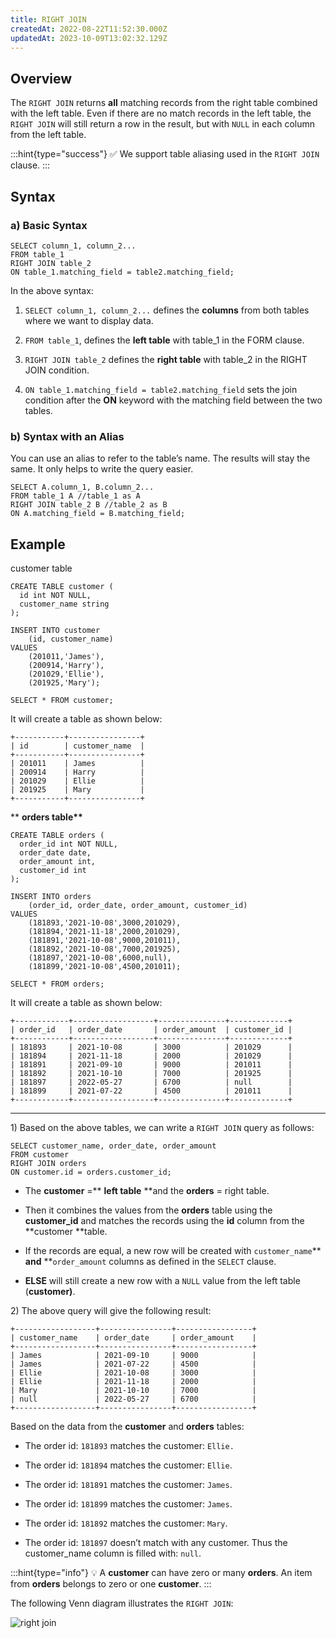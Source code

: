 ```yaml
---
title: RIGHT JOIN
createdAt: 2022-08-22T11:52:30.000Z
updatedAt: 2023-10-09T13:02:32.129Z
---
```


## Overview

The `RIGHT JOIN` returns **all** matching records from the right table combined with the left table. Even if there are no match records in the left table, the `RIGHT JOIN` will still return a row in the result, but with `NULL` in each column from the left table.

:::hint{type="success"}
✅ We support table aliasing used in the `RIGHT JOIN` clause.
:::

## Syntax

### a) Basic Syntax

```pgsql
SELECT column_1, column_2...
FROM table_1
RIGHT JOIN table_2
ON table_1.matching_field = table2.matching_field;
```

In the above syntax:

1.  `SELECT column_1, column_2...` defines the **columns** from both tables where we want to display data.

2.  `FROM table_1`, defines the **left table** with table_1 in the FORM clause.

3.  `RIGHT JOIN table_2` defines the **right table** with table_2 in the RIGHT JOIN condition.

4.  `ON table_1.matching_field = table2.matching_field` sets the join condition after the **ON** keyword with the matching field between the two tables.

### b) Syntax with an Alias

You can use an alias to refer to the table’s name. The results will stay the same. It only helps to write the query easier.

```pgsql
SELECT A.column_1, B.column_2...
FROM table_1 A //table_1 as A
RIGHT JOIN table_2 B //table_2 as B
ON A.matching_field = B.matching_field;
```

## Example

&#x20; customer table&#x20;

```pgsql
CREATE TABLE customer (
  id int NOT NULL,
  customer_name string
);

INSERT INTO customer
    (id, customer_name)
VALUES
    (201011,'James'),
    (200914,'Harry'),
    (201029,'Ellie'),
    (201925,'Mary');
```

```pgsql
SELECT * FROM customer;
```

It will create a table as shown below:

```pgsql
+-----------+----------------+
| id        | customer_name  |
+-----------+----------------+
| 201011    | James          |
| 200914    | Harry          |
| 201029    | Ellie          |
| 201925    | Mary           |
+-----------+----------------+
```

\*\* **orders table\*\***

```pgsql
CREATE TABLE orders (
  order_id int NOT NULL,
  order_date date,
  order_amount int,
  customer_id int
);

INSERT INTO orders
    (order_id, order_date, order_amount, customer_id)
VALUES
    (181893,'2021-10-08',3000,201029),
    (181894,'2021-11-18',2000,201029),
    (181891,'2021-10-08',9000,201011),
    (181892,'2021-10-08',7000,201925),
    (181897,'2021-10-08',6000,null),
    (181899,'2021-10-08',4500,201011);
```

```pgsql
SELECT * FROM orders;
```

It will create a table as shown below:

```pgsql
+------------+------------------+---------------+-------------+
| order_id   | order_date       | order_amount  | customer_id |
+------------+------------------+---------------+-------------+
| 181893     | 2021-10-08       | 3000          | 201029      |
| 181894     | 2021-11-18       | 2000          | 201029      |
| 181891     | 2021-09-10       | 9000          | 201011      |
| 181892     | 2021-10-10       | 7000          | 201925      |
| 181897     | 2022-05-27       | 6700          | null        |
| 181899     | 2021-07-22       | 4500          | 201011      |
+------------+------------------+---------------+-------------+
```

---

1\) Based on the above tables, we can write a `RIGHT JOIN` query as follows:

```pgsql
SELECT customer_name, order_date, order_amount
FROM customer
RIGHT JOIN orders
ON customer.id = orders.customer_id;
```

- The **customer** =\*\* **left table** \*\*and the **orders** = right table.

- Then it combines the values from the **orders** table using the **customer_id** and matches the records using the **id** column from the **customer **table.

- If the records are equal, a new row will be created with `customer_name`\*\* **and** \*\*`order_amount` columns as defined in the `SELECT` clause.

- **ELSE** will still create a new row with a `NULL` value from the left table (**customer)**.&#x20;

2\) The above query will give the following result:

```pgsql
+------------------+----------------+-----------------+
| customer_name    | order_date     | order_amount    |
+------------------+----------------+-----------------+
| James            | 2021-09-10     | 9000            |
| James            | 2021-07-22     | 4500            |
| Ellie            | 2021-10-08     | 3000            |
| Ellie            | 2021-11-18     | 2000            |
| Mary             | 2021-10-10     | 7000            |
| null             | 2022-05-27     | 6700            |
+------------------+----------------+-----------------+
```

Based on the data from the **customer** and **orders** tables:

- The order id: `181893` matches the customer: `Ellie.`

- The order id: `181894` matches the customer: `Ellie`.

- The order id: `181891` matches the customer: `James`.

- The order id: `181899` matches the customer: `James`.

- The order id: `181892` matches the customer: `Mary`.

- The order id: `181897` doesn’t match with any customer. Thus the customer_name column is filled with: `null`.

:::hint{type="info"}
💡 A **customer** can have zero or many **orders**. An item from **orders** belongs to zero or one **customer**.
:::

The following Venn diagram illustrates the `RIGHT JOIN`:

![right join](../../../assets/right-join.png)
